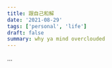 ```yaml
---
title: 跟自己和解
date: '2021-08-29'
tags: ['personal', 'life']
draft: false
summary: why ya mind overclouded
---
```


<MusicCard 
  songUrl='https://image-1259477787.cos.ap-shanghai.myqcloud.com/music/overthink.mp3'
  imgUrl='/blog/img20210828160138.png' 
  name='OverThink' 
  artist='饭卡' 
  album='时光代理人 动画原声带'
  autoPlay={true}
/>

...
